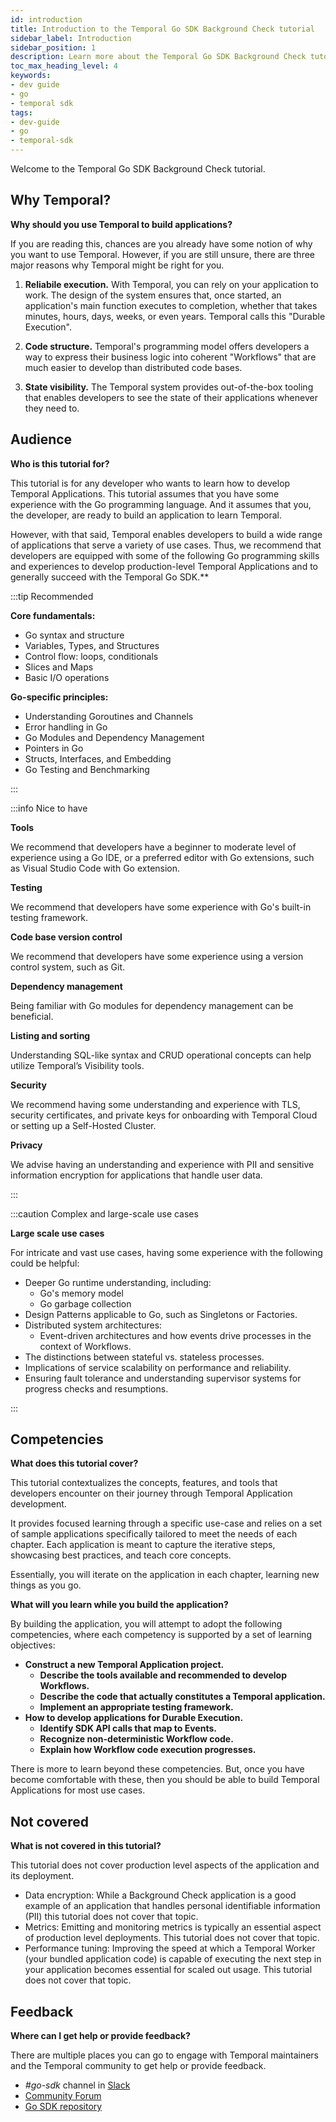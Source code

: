 ```yaml
---
id: introduction
title: Introduction to the Temporal Go SDK Background Check tutorial
sidebar_label: Introduction
sidebar_position: 1
description: Learn more about the Temporal Go SDK Background Check tutorial.
toc_max_heading_level: 4
keywords:
- dev guide
- go
- temporal sdk
tags:
- dev-guide
- go
- temporal-sdk
---
```


Welcome to the Temporal Go SDK Background Check tutorial.

## Why Temporal?

**Why should you use Temporal to build applications?**

If you are reading this, chances are you already have some notion of why you want to use Temporal.
However, if you are still unsure, there are three major reasons why Temporal might be right for you.

1. **Reliabile execution.**
  With Temporal, you can rely on your application to work.
  The design of the system ensures that, once started, an application's main function executes to completion, whether that takes minutes, hours, days, weeks, or even years.
  Temporal calls this "Durable Execution".

2. **Code structure.**
  Temporal's programming model offers developers a way to express their business logic into coherent "Workflows" that are much easier to develop than distributed code bases.

3. **State visibility.**
  The Temporal system provides out-of-the-box tooling that enables developers to see the state of their applications whenever they need to.

## Audience

**Who is this tutorial for?**

This tutorial is for any developer who wants to learn how to develop Temporal Applications.
This tutorial assumes that you have some experience with the Go programming language.
And it assumes that you, the developer, are ready to build an application to learn Temporal.

However, with that said, Temporal enables developers to build a wide range of applications that serve a variety of use cases. Thus, we recommend that developers are equipped with some of the following Go programming skills and experiences to develop production-level Temporal Applications and to generally succeed with the Temporal Go SDK.**

:::tip Recommended

**Core fundamentals:**

- Go syntax and structure
- Variables, Types, and Structures
- Control flow: loops, conditionals
- Slices and Maps
- Basic I/O operations

**Go-specific principles:**

- Understanding Goroutines and Channels
- Error handling in Go
- Go Modules and Dependency Management
- Pointers in Go
- Structs, Interfaces, and Embedding
- Go Testing and Benchmarking

:::

:::info Nice to have

**Tools**

We recommend that developers have a beginner to moderate level of experience using a Go IDE, or a preferred editor with Go extensions, such as Visual Studio Code with Go extension.

**Testing**

We recommend that developers have some experience with Go's built-in testing framework.

**Code base version control**

We recommend that developers have some experience using a version control system, such as Git.

**Dependency management**

Being familiar with Go modules for dependency management can be beneficial.

**Listing and sorting**

Understanding SQL-like syntax and CRUD operational concepts can help utilize Temporal’s Visibility tools.

**Security**

We recommend having some understanding and experience with TLS, security certificates, and private keys for onboarding with Temporal Cloud or setting up a Self-Hosted Cluster.

**Privacy**

We advise having an understanding and experience with PII and sensitive information encryption for applications that handle user data.

:::

:::caution Complex and large-scale use cases

**Large scale use cases**

For intricate and vast use cases, having some experience with the following could be helpful:

- Deeper Go runtime understanding, including:
  - Go's memory model
  - Go garbage collection
- Design Patterns applicable to Go, such as Singletons or Factories.
- Distributed system architectures:
  - Event-driven architectures and how events drive processes in the context of Workflows.
- The distinctions between stateful vs. stateless processes.
- Implications of service scalability on performance and reliability.
- Ensuring fault tolerance and understanding supervisor systems for progress checks and resumptions.

:::

## Competencies

**What does this tutorial cover?**

This tutorial contextualizes the concepts, features, and tools that developers encounter on their journey through Temporal Application development.

It provides focused learning through a specific use-case and relies on a set of sample applications specifically tailored to meet the needs of each chapter.
Each application is meant to capture the iterative steps, showcasing best practices, and teach core concepts.

Essentially, you will iterate on the application in each chapter, learning new things as you go.

**What will you learn while you build the application?**

By building the application, you will attempt to adopt the following competencies, where each competency is supported by a set of learning objectives:

- **Construct a new Temporal Application project.**
  - **Describe the tools available and recommended to develop Workflows.**
  - **Describe the code that actually constitutes a Temporal application.**
  - **Implement an appropriate testing framework.**
- **How to develop applications for Durable Execution.**
  - **Identify SDK API calls that map to Events.**
  - **Recognize non-deterministic Workflow code.**
  - **Explain how Workflow code execution progresses.**

<!-- TODO
- **How to patch (version) Temporal Application code.**
- **How to gracefully handle application level errors from Activity Executions.**
- **How to cancel an in progress Workflow Execution.**
- **How to pass messages to and get data from from Workflow Executions.**
- **How to develop applications for throughput and distributed process states.**
-->

There is more to learn beyond these competencies. But, once you have become comfortable with these, then you should be able to build Temporal Applications for most use cases.

## Not covered

**What is not covered in this tutorial?**

This tutorial does not cover production level aspects of the application and its deployment.

- Data encryption: While a Background Check application is a good example of an application that handles personal identifiable information (PII) this tutorial does not cover that topic.
- Metrics: Emitting and monitoring metrics is typically an essential aspect of production level deployments. This tutorial does not cover that topic.
- Performance tuning: Improving the speed at which a Temporal Worker (your bundled application code) is capable of executing the next step in your application becomes essential for scaled out usage. This tutorial does not cover that topic.

## Feedback

**Where can I get help or provide feedback?**

There are multiple places you can go to engage with Temporal maintainers and the Temporal community to get help or provide feedback.

- _#go-sdk_ channel in [Slack](https://t.mp/slack)
- [Community Forum](https://community.temporal.io/tag/go-sdk)
- [Go SDK repository](https://github.com/temporalio/sdk-go/)
